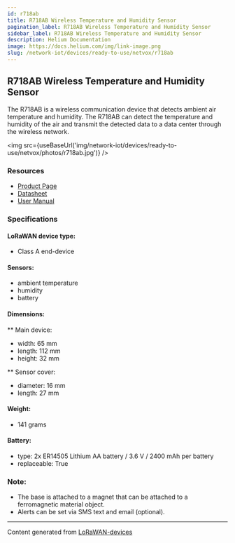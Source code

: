 ```yaml
---
id: r718ab
title: R718AB Wireless Temperature and Humidity Sensor
pagination_label: R718AB Wireless Temperature and Humidity Sensor
sidebar_label: R718AB Wireless Temperature and Humidity Sensor
description: Helium Documentation
image: https://docs.helium.com/img/link-image.png
slug: /network-iot/devices/ready-to-use/netvox/r718ab
---
```



## R718AB Wireless Temperature and Humidity Sensor

The R718AB is a wireless communication device that detects ambient air temperature and humidity. The
R718AB can detect the temperature and humidity of the air and transmit the detected data to a data
center through the wireless network.

<img src={useBaseUrl('img/network-iot/devices/ready-to-use/netvox/photos/r718ab.jpg')} />

### Resources

- [Product Page](http://www.netvox.com.tw/product.asp?pro=R718AB)
- [Datasheet](http://www.netvox.com.tw/um/R718AB/R718ABdatasheet.pdf)
- [User Manual](http://www.netvox.com.tw/um/R718AB/R718ABUsermanual.pdf)

### Specifications

#### LoRaWAN device type:

- Class A end-device

#### Sensors:

- ambient temperature
- humidity
- battery

#### Dimensions:

\*\* Main device:

- width: 65 mm
- length: 112 mm
- height: 32 mm

\*\* Sensor cover:

- diameter: 16 mm
- length: 27 mm

#### Weight:

- 141 grams

#### Battery:

- type: 2x ER14505 Lithium AA battery / 3.6 V / 2400 mAh per battery
- replaceable: True

### Note:

- The base is attached to a magnet that can be attached to a ferromagnetic material object.
- Alerts can be set via SMS text and email (optional).

---

Content generated from [LoRaWAN-devices](https://github.com/TheThingsNetwork/lorawan-devices)
